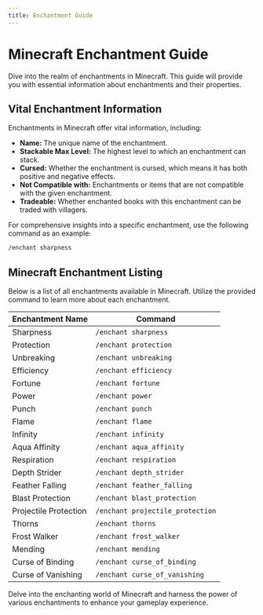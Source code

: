 ```yaml
---
title: Enchantment Guide
---
```


# Minecraft Enchantment Guide

Dive into the realm of enchantments in Minecraft. This guide will provide you with essential information about enchantments and their properties.

## Vital Enchantment Information

Enchantments in Minecraft offer vital information, including:

- **Name:** The unique name of the enchantment.
- **Stackable Max Level:** The highest level to which an enchantment can stack.
- **Cursed:** Whether the enchantment is cursed, which means it has both positive and negative effects.
- **Not Compatible with:** Enchantments or items that are not compatible with the given enchantment.
- **Tradeable:** Whether enchanted books with this enchantment can be traded with villagers.

For comprehensive insights into a specific enchantment, use the following command as an example:

```bash
/enchant sharpness
```
## Minecraft Enchantment Listing

Below is a list of all enchantments available in Minecraft. Utilize the provided command to learn more about each enchantment.

| Enchantment Name      | Command                       |
| --------------------- | ----------------------------- |
| Sharpness             | `/enchant sharpness`          |
| Protection            | `/enchant protection`         |
| Unbreaking            | `/enchant unbreaking`         |
| Efficiency            | `/enchant efficiency`         |
| Fortune               | `/enchant fortune`            |
| Power                 | `/enchant power`              |
| Punch                 | `/enchant punch`              |
| Flame                 | `/enchant flame`              |
| Infinity              | `/enchant infinity`           |
| Aqua Affinity         | `/enchant aqua_affinity`      |
| Respiration           | `/enchant respiration`        |
| Depth Strider         | `/enchant depth_strider`      |
| Feather Falling       | `/enchant feather_falling`    |
| Blast Protection      | `/enchant blast_protection`   |
| Projectile Protection | `/enchant projectile_protection` |
| Thorns                | `/enchant thorns`             |
| Frost Walker          | `/enchant frost_walker`       |
| Mending               | `/enchant mending`            |
| Curse of Binding      | `/enchant curse_of_binding`   |
| Curse of Vanishing    | `/enchant curse_of_vanishing` |

Delve into the enchanting world of Minecraft and harness the power of various enchantments to enhance your gameplay experience.